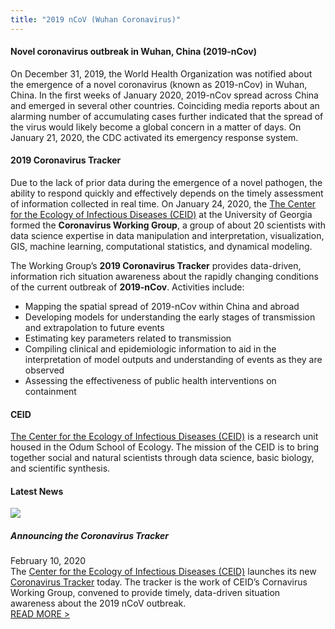 ```yaml
---
title: "2019 nCoV (Wuhan Coronavirus)"
---
```


<!--
<div class="jumbotron">
  <h1 class="display-3">Hello, world!</h1>
  <p class="lead">This is a simple hero unit, a simple jumbotron-style component for calling extra attention to featured content or information.</p>
  <hr class="my-4">
  <p>It uses utility classes for typography and spacing to space content out within the larger container.</p>
  <p class="lead">
    <a class="btn btn-primary btn-lg" href="#" role="button">Learn more</a>
  </p>
</div>
-->

<div class="row">
  <div class="col-sm-8">
#### Novel coronavirus outbreak in Wuhan, China (2019-nCov)

On December 31, 2019, the World Health Organization was notified about the emergence of a novel coronavirus (known as 2019-nCov) in Wuhan, China. In the first weeks of January 2020, 2019-nCov spread across China and emerged in several other countries. Coinciding media reports about an alarming number of accumulating cases further indicated that the spread of the virus would likely become a global concern in a matter of days. On January 21, 2020, the CDC activated its emergency response system.

#### 2019 Coronavirus Tracker

Due to the lack of prior data during the emergence of a novel pathogen, the ability to respond quickly and effectively depends on the timely assessment of information collected in real time. On January 24, 2020, the [The Center for the Ecology of Infectious Diseases (CEID)](http://ceid.uga.edu) at the University of Georgia formed the **Coronavirus Working Group**, a group of about 20 scientists with data science expertise in data manipulation and interpretation, visualization, GIS, machine learning, computational statistics, and dynamical modeling.

The Working Group's **2019 Coronavirus Tracker** provides data-driven, information rich situation awareness about the rapidly changing conditions of the current outbreak of **2019-nCov**. Activities include:

* Mapping the spatial spread of 2019-nCov within China and abroad
* Developing models for understanding the early stages of transmission and extrapolation to future events
* Estimating key parameters related to transmission
* Compiling clinical and epidemiologic information to aid in the interpretation of model outputs and understanding of events as they are observed
* Assessing the effectiveness of public health interventions on containment
 
#### CEID

[The Center for the Ecology of Infectious Diseases (CEID)](http://ceid.uga.edu) is a research unit housed in the Odum School of Ecology. The mission of the CEID is to bring together social and natural scientists through data science, basic biology, and scientific synthesis.

</div>
<div class="col-sm-4">
#### Latest News
<div class="news-item">
![](https://www.cdc.gov/coronavirus/mers/images/MERS-infected-vero-cells.jpg)

##### Announcing the Coronavirus Tracker
<div class="news-item-date">February 10, 2020</div><div class="news-item-description">
The [Center for the Ecology of Infectious Diseases (CEID)](http://ceid.uga.edu) launches its new [Coronavirus Tracker](http://2019-coronavirus-tracker.com) today. The tracker is the work of CEID's Cornavirus Working Group, convened to provide timely, data-driven situation awareness about the 2019 nCoV outbreak. </div>[READ MORE >](http://ceid.uga.edu)</div>
</div>
</div>

